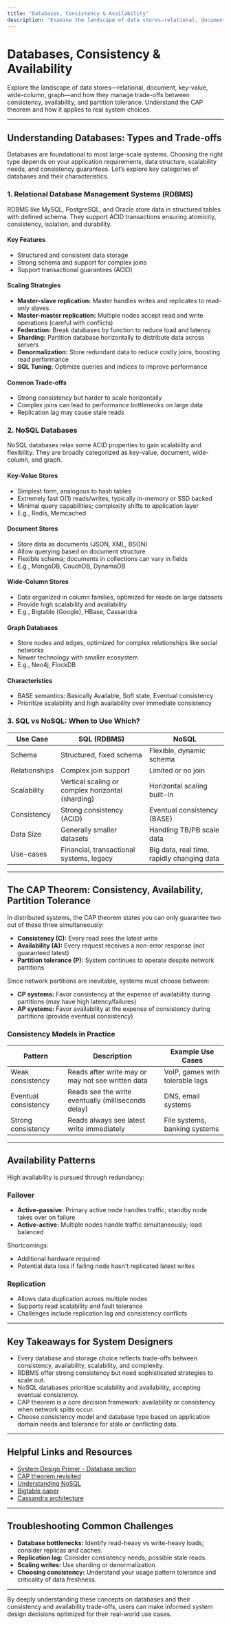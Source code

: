 ```yaml
---
title: "Databases, Consistency & Availability"
description: "Examine the landscape of data stores—relational, document, key-value, wide-column, graph—and how they manage trade-offs between consistency, availability, and partition tolerance. Understand the CAP theorem and how it applies to real system choices."
---
```


# Databases, Consistency & Availability

Explore the landscape of data stores—relational, document, key-value, wide-column, graph—and how they manage trade-offs between consistency, availability, and partition tolerance. Understand the CAP theorem and how it applies to real system choices.

---

## Understanding Databases: Types and Trade-offs

Databases are foundational to most large-scale systems. Choosing the right type depends on your application requirements, data structure, scalability needs, and consistency guarantees. Let’s explore key categories of databases and their characteristics.

### 1. Relational Database Management Systems (RDBMS)

RDBMS like MySQL, PostgreSQL, and Oracle store data in structured tables with defined schema. They support ACID transactions ensuring atomicity, consistency, isolation, and durability.

#### Key Features
- Structured and consistent data storage
- Strong schema and support for complex joins
- Support transactional guarantees (ACID)

#### Scaling Strategies
- **Master-slave replication:** Master handles writes and replicates to read-only slaves
- **Master-master replication:** Multiple nodes accept read and write operations (careful with conflicts)
- **Federation:** Break databases by function to reduce load and latency
- **Sharding:** Partition database horizontally to distribute data across servers
- **Denormalization:** Store redundant data to reduce costly joins, boosting read performance
- **SQL Tuning:** Optimize queries and indices to improve performance

#### Common Trade-offs
- Strong consistency but harder to scale horizontally
- Complex joins can lead to performance bottlenecks on large data
- Replication lag may cause stale reads

### 2. NoSQL Databases

NoSQL databases relax some ACID properties to gain scalability and flexibility. They are broadly categorized as key-value, document, wide-column, and graph.

#### Key-Value Stores
- Simplest form, analogous to hash tables
- Extremely fast O(1) reads/writes, typically in-memory or SSD backed
- Minimal query capabilities; complexity shifts to application layer
- E.g., Redis, Memcached

#### Document Stores
- Store data as documents (JSON, XML, BSON)
- Allow querying based on document structure
- Flexible schema; documents in collections can vary in fields
- E.g., MongoDB, CouchDB, DynamoDB

#### Wide-Column Stores
- Data organized in column families, optimized for reads on large datasets
- Provide high scalability and availability
- E.g., Bigtable (Google), HBase, Cassandra

#### Graph Databases
- Store nodes and edges, optimized for complex relationships like social networks
- Newer technology with smaller ecosystem
- E.g., Neo4j, FlockDB

#### Characteristics
- BASE semantics: Basically Available, Soft state, Eventual consistency
- Prioritize scalability and high availability over immediate consistency

### 3. SQL vs NoSQL: When to Use Which?

| Use Case                 | SQL (RDBMS)                     | NoSQL                            |
|--------------------------|--------------------------------|---------------------------------|
| Schema                   | Structured, fixed schema        | Flexible, dynamic schema        |
| Relationships            | Complex join support            | Limited or no join              |
| Scalability              | Vertical scaling or complex horizontal (sharding) | Horizontal scaling built-in     |
| Consistency              | Strong consistency (ACID)       | Eventual consistency (BASE)     |
| Data Size                | Generally smaller datasets      | Handling TB/PB scale data       |
| Use-cases                | Financial, transactional systems, legacy | Big data, real time, rapidly changing data |

---

## The CAP Theorem: Consistency, Availability, Partition Tolerance

In distributed systems, the CAP theorem states you can only guarantee two out of these three simultaneously:

- **Consistency (C):** Every read sees the latest write
- **Availability (A):** Every request receives a non-error response (not guaranteed latest)
- **Partition tolerance (P):** System continues to operate despite network partitions

Since network partitions are inevitable, systems must choose between:

- **CP systems:** Favor consistency at the expense of availability during partitions (may have high latency/failures)
- **AP systems:** Favor availability at the expense of consistency during partitions (provide eventual consistency)

### Consistency Models in Practice

| Pattern           | Description                                                    | Example Use Cases                |
|-------------------|----------------------------------------------------------------|--------------------------------|
| Weak consistency  | Reads after write may or may not see written data             | VoIP, games with tolerable lags |
| Eventual consistency | Reads see the write eventually (milliseconds delay)           | DNS, email systems               |
| Strong consistency | Reads always see latest write immediately                      | File systems, banking systems   |

---

## Availability Patterns

High availability is pursued through redundancy:

### Failover

- **Active-passive:** Primary active node handles traffic; standby node takes over on failure
- **Active-active:** Multiple nodes handle traffic simultaneously; load balanced

Shortcomings:
- Additional hardware required
- Potential data loss if failing node hasn't replicated latest writes

### Replication

- Allows data duplication across multiple nodes
- Supports read scalability and fault tolerance
- Challenges include replication lag and consistency conflicts

---

## Key Takeaways for System Designers

- Every database and storage choice reflects trade-offs between consistency, availability, scalability, and complexity.
- RDBMS offer strong consistency but need sophisticated strategies to scale out.
- NoSQL databases prioritize scalability and availability, accepting eventual consistency.
- CAP theorem is a core decision framework: availability or consistency when network splits occur.
- Choose consistency model and database type based on application domain needs and tolerance for stale or conflicting data.

---

## Helpful Links and Resources

- [System Design Primer - Database section](https://github.com/donnemartin/system-design-primer#index-of-system-design-topics)
- [CAP theorem revisited](http://robertgreiner.com/2014/08/cap-theorem-revisited/)
- [Understanding NoSQL](https://www.youtube.com/watch?v=qI_g07C_Q5I)
- [Bigtable paper](http://static.googleusercontent.com/media/research.google.com/en//archive/bigtable-osdi06.pdf)
- [Cassandra architecture](https://docs.datastax.com/en/cassandra-oss/3.0/cassandra/architecture/architectureIntro_c.html)

---

## Troubleshooting Common Challenges

- **Database bottlenecks:** Identify read-heavy vs write-heavy loads; consider replicas and caches.
- **Replication lag:** Consider consistency needs; possible stale reads.
- **Scaling writes:** Use sharding or denormalization.
- **Choosing consistency:** Understand your usage pattern tolerance and criticality of data freshness.

---

By deeply understanding these concepts on databases and their consistency and availability trade-offs, users can make informed system design decisions optimized for their real-world use cases.
